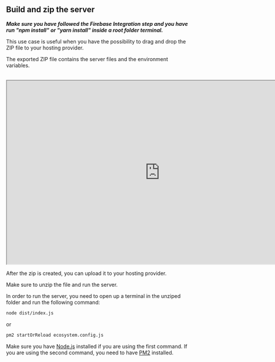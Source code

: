 

## Build and zip the server

***Make sure you have followed the Firebase Integration step and you have run "npm install" or "yarn install" inside a root folder terminal.***

This use case is useful when you have the possibility to drag and drop the ZIP file to your hosting provider.

The exported ZIP file contains the server files and the environment variables.

<br/>

<iframe width="832" height="500" src="https://cdn.tanna.app/biddo/build-and-zip.mp4" title="Build and zip the server" allow="autoplay; fullscreen" allowfullscreen></iframe>
<br/>


After the zip is created, you can upload it to your hosting provider.

Make sure to unzip the file and run the server.


In order to run the server, you need to open up a terminal in the unziped folder and run the following command:

```bash
node dist/index.js
```
or

```bash
pm2 startOrReload ecosystem.config.js 
```



Make sure you have [Node.js](https://nodejs.org/en/download/) installed if you are using the first command.
If you are using the second command, you need to have [PM2](https://pm2.keymetrics.io/) installed.